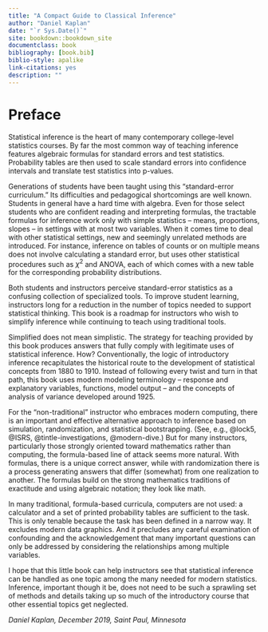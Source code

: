 ```yaml
--- 
title: "A Compact Guide to Classical Inference"
author: "Daniel Kaplan"
date: "`r Sys.Date()`"
site: bookdown::bookdown_site
documentclass: book
bibliography: [book.bib]
biblio-style: apalike
link-citations: yes
description: ""
---
```


\Large

# Preface {-}

Statistical inference is the heart of many contemporary college-level statistics courses. By far the most common way of teaching inference features algebraic formulas for standard errors and test statistics. Probability tables are then used to scale standard errors into confidence intervals and translate test statistics into p-values. 

Generations of students have been taught using this "standard-error curriculum." Its difficulties and pedagogical shortcomings are well known. Students in general have a hard time with algebra. Even for those select students who are confident reading and interpreting formulas, the tractable formulas for inference work only with simple statistics -- means, proportions, slopes -- in settings with at most two variables. When it comes time to deal with other statistical settings, new and seemingly unrelated methods are introduced. For instance, inference on tables of counts or on multiple means does not involve calculating a standard error, but uses other statistical procedures such as $\chi^2$ and ANOVA, each of which comes with a new table for the corresponding probability distributions. 

Both students and instructors perceive standard-error statistics as a confusing collection of specialized tools. To improve student learning, instructors long for a reduction in the number of topics needed to support statistical thinking. This book is a roadmap for instructors who wish to simplify inference while continuing to teach using traditional tools. 

Simplified does not mean simplistic. The strategy for teaching provided by this book produces answers that fully comply with legitimate uses of statistical inference. How? Conventionally, the logic of introductory inference recapitulates the historical route to the development of statistical concepts from  1880 to 1910. Instead of following every twist and turn in that path, this book uses modern modeling terminology -- response and explanatory variables, functions, model output -- and the concepts of analysis of variance developed around 1925.

For the "non-traditional" instructor who embraces modern computing, there is an important and effective alternative approach to inference based on simulation, randomization, and statistical bootstrapping. (See, e.g., @lock5, @ISRS, @tintle-investigations, @modern-dive.) But for many instructors, particularly those strongly oriented toward mathematics rather than computing, the formula-based line of attack seems more natural. With formulas, there is a unique correct answer, while with randomization there is a process generating answers that differ (somewhat) from one realization to another. The formulas build on the strong mathematics traditions of exactitude and using algebraic notation; they look like math. 

In many traditional, formula-based curricula, computers are not used: a calculator and a set of printed probability tables are sufficient to the task. This is only tenable because the task has been defined in a narrow way. It excludes modern data graphics. And it precludes any careful examination of confounding and the acknowledgement that many important questions can only be addressed by considering the relationships among multiple variables. 

I hope that this little book can help instructors see that statistical inference can be handled as one topic among the many needed for modern statistics. Inference, important though it be, does not need to be such a sprawling set of methods and details taking  up  so much of the introductory  course that other essential topics get neglected.

*Daniel Kaplan, December 2019, Saint Paul, Minnesota*
 





